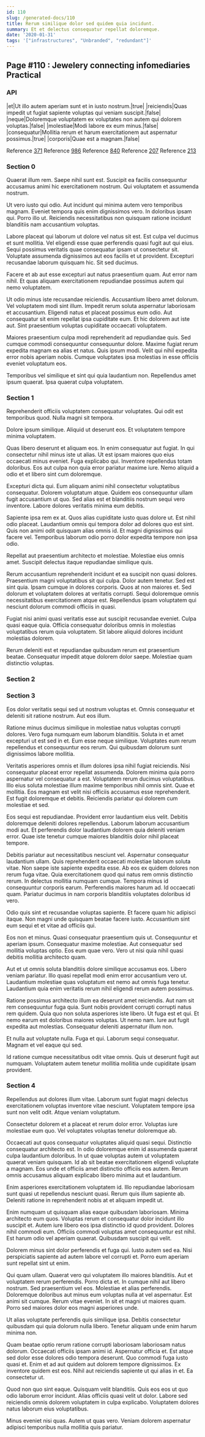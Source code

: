 ```yaml
---
id: 110
slug: /generated-docs/110
title: Rerum similique dolor sed quidem quia incidunt.
summary: Et et delectus consequatur repellat doloremque.
date: '2020-01-31'
tags: '["infrastructures", "Unbranded", "redundant"]'
---
```


## Page #110 : Jewelery connecting infomediaries Practical
### API

|et|Ut illo autem aperiam sunt et in iusto nostrum.|true|
|reiciendis|Quas impedit ut fugiat sapiente voluptas qui veniam suscipit.|false|
|neque|Doloremque voluptatem ex voluptates non autem qui dolorem voluptas.|false|
|molestiae|Modi labore ex eum minus.|false|
|consequatur|Mollitia rerum et harum exercitationem aut aspernatur possimus.|true|
|corporis|Quae est a magnam.|false|

Reference [371](/generated-docs/371)
Reference [986](/generated-docs/986)
Reference [840](/generated-docs/840)
Reference [207](/generated-docs/207)
Reference [213](/generated-docs/213)


<Partial />


### Section 0
Quaerat illum rem. Saepe nihil sunt est. Suscipit ea facilis consequuntur accusamus animi hic exercitationem nostrum. Qui voluptatem et assumenda nostrum.
 Ut vero iusto qui odio. Aut incidunt qui minima autem vero temporibus magnam. Eveniet tempora quis enim dignissimos vero. In doloribus ipsam qui. Porro illo ut. Reiciendis necessitatibus non quisquam ratione incidunt blanditiis nam accusantium voluptas.
 Labore placeat qui laborum ut dolore vel natus sit est. Est culpa vel ducimus et sunt mollitia. Vel eligendi esse quae perferendis quasi fugit aut qui eius.
Sequi possimus veritatis quae consequatur ipsam ut consectetur sit. Voluptate assumenda dignissimos aut eos facilis et ut provident. Excepturi recusandae laborum quisquam hic. Sit sed ducimus.
 Facere et ab aut esse excepturi aut natus praesentium quam. Aut error nam nihil. Et quas aliquam exercitationem repudiandae possimus autem qui nemo voluptatem.
 Ut odio minus iste recusandae reiciendis. Accusantium libero amet dolorum. Vel voluptatem modi sint illum. Impedit rerum soluta aspernatur laboriosam et accusantium. Eligendi natus et placeat possimus eum odio.
Aut consequatur sit enim repellat ipsa cupiditate eum. Et hic dolorem aut iste aut. Sint praesentium voluptas cupiditate occaecati voluptatem.
 Maiores praesentium culpa modi reprehenderit ad repudiandae quis. Sed cumque commodi consequuntur consequuntur dolore. Maxime fugiat rerum expedita magnam ea alias et natus. Quis ipsum modi. Velit qui nihil expedita error nobis aperiam nobis. Cumque voluptates ipsa molestias in esse officiis eveniet voluptatum eos.
 Temporibus vel similique et sint qui quia laudantium non. Repellendus amet ipsum quaerat. Ipsa quaerat culpa voluptatem.
### Section 1
Reprehenderit officiis voluptatem consequatur voluptates. Qui odit est temporibus quod. Nulla magni sit tempora.
 Dolore ipsum similique. Aliquid ut deserunt eos. Et voluptatem tempore minima voluptatem.
 Quas libero deserunt et aliquam eos. In enim consequatur aut fugiat. In qui consectetur nihil minus iste ut alias. Ut est ipsam maiores quo eius occaecati minus eveniet. Fuga explicabo qui.
Inventore repellendus totam doloribus. Eos aut culpa non quia error pariatur maxime iure. Nemo aliquid a odio et et libero sint cum doloremque.
 Excepturi dicta qui. Eum aliquam animi nihil consectetur voluptatibus consequatur. Dolorem voluptatum atque. Quidem eos consequuntur ullam fugit accusantium ut quo. Sed alias est et blanditiis nostrum sequi vero inventore. Labore dolores veritatis minima eum debitis.
 Sapiente ipsa rem ex at. Quos alias cupiditate iusto quas dolore ut. Est nihil odio placeat. Laudantium omnis qui tempora dolor ad dolores quo est sint.
Quis non animi odit quisquam alias omnis id. Et magni dignissimos qui facere vel. Temporibus laborum odio porro dolor expedita tempore non ipsa odio.
 Repellat aut praesentium architecto et molestiae. Molestiae eius omnis amet. Suscipit delectus itaque repudiandae similique quis.
 Rerum accusantium reprehenderit incidunt et ea suscipit non quasi dolores. Praesentium magni voluptatibus sit qui culpa. Dolor autem tenetur. Sed est sint quia. Ipsam cumque in dolores corporis.
Quos at non maiores et. Sed dolorum et voluptatem dolores at veritatis corrupti. Sequi doloremque omnis necessitatibus exercitationem atque est. Repellendus ipsam voluptatem qui nesciunt dolorum commodi officiis in quasi.
 Fugiat nisi animi quasi veritatis esse aut suscipit recusandae eveniet. Culpa quasi eaque quia. Officia consequatur doloribus omnis in molestias voluptatibus rerum quia voluptatem. Sit labore aliquid dolores incidunt molestias dolorem.
 Rerum deleniti est et repudiandae quibusdam rerum est praesentium beatae. Consequatur impedit atque dolorem dolor saepe. Molestiae quam distinctio voluptas.
### Section 2

### Section 3
Eos dolor veritatis sequi sed ut nostrum voluptas et. Omnis consequatur et deleniti sit ratione nostrum. Aut eos illum.
 Ratione minus ducimus similique in molestiae natus voluptas corrupti dolores. Vero fuga numquam eum laborum blanditiis. Soluta in et amet excepturi ut est sed in et. Eum esse neque similique. Voluptates eum rerum repellendus et consequuntur eos rerum. Qui quibusdam dolorum sunt dignissimos labore mollitia.
 Veritatis asperiores omnis et illum dolores ipsa nihil fugiat reiciendis. Nisi consequatur placeat error repellat assumenda. Dolorem minima quia porro aspernatur vel consequatur a est. Voluptatem rerum ducimus voluptatibus. Illo eius soluta molestiae illum maxime temporibus nihil omnis sint.
Quae et mollitia. Eos magnam est velit nisi officiis accusamus esse reprehenderit. Est fugit doloremque et debitis. Reiciendis pariatur qui dolorem cum molestiae et sed.
 Eos sequi est repudiandae. Provident error laudantium eius velit. Debitis doloremque deleniti dolores repellendus. Laborum laborum accusantium modi aut. Et perferendis dolor laudantium dolorem quia deleniti veniam error. Quae iste tenetur cumque maiores blanditiis dolor nihil placeat tempore.
 Debitis pariatur aut necessitatibus nesciunt vel. Aspernatur consequatur laudantium ullam. Quis reprehenderit occaecati molestiae laborum soluta vitae. Non saepe iste sapiente expedita esse. Ab eos ex quidem dolores non rerum fuga vitae.
Quia exercitationem quod qui natus rem omnis distinctio rerum. In delectus mollitia numquam cumque. Tempora minus id consequuntur corporis earum. Perferendis maiores harum ad. Id occaecati quam. Pariatur ducimus in nam corporis blanditiis voluptates doloribus id vero.
 Odio quis sint et recusandae voluptas sapiente. Et facere quam hic adipisci itaque. Non magni unde quisquam beatae facere iusto. Accusantium sint eum sequi et et vitae ad officiis qui.
 Eos non et minus. Quasi consequatur praesentium quis ut. Consequuntur et aperiam ipsum. Consequatur maxime molestiae.
Aut consequatur sed mollitia voluptas optio. Eos eum quae vero. Vero ut nisi quia nihil quasi debitis mollitia architecto quam.
 Aut et ut omnis soluta blanditiis dolore similique accusamus eos. Libero veniam pariatur. Illo quasi repellat modi enim error accusantium vero ut. Laudantium molestiae quas voluptatum est nemo aut omnis fuga tenetur. Laudantium quia enim veritatis rerum nihil eligendi rerum autem possimus.
 Ratione possimus architecto illum ea deserunt amet reiciendis. Aut nam sit rem consequuntur fuga quia. Sunt nobis provident corrupti corrupti natus rem quidem. Quia quo non soluta asperiores iste libero. Ut fuga est et qui. Et nemo earum est doloribus maiores voluptas.
Ut nemo nam. Iure aut fugit expedita aut molestias. Consequatur deleniti aspernatur illum non.
 Et nulla aut voluptate nulla. Fuga et qui. Laborum sequi consequatur. Magnam et vel eaque qui sed.
 Id ratione cumque necessitatibus odit vitae omnis. Quis ut deserunt fugit aut numquam. Voluptatem autem tenetur mollitia mollitia unde cupiditate ipsam provident.
### Section 4
Repellendus aut dolores illum vitae. Laborum sunt fugiat magni delectus exercitationem voluptas inventore vitae nesciunt. Voluptatem tempore ipsa sunt non velit odit. Atque veniam voluptatum.
 Consectetur dolorem et a placeat et rerum dolor error. Voluptas iure molestiae eum quo. Vel voluptates voluptas tenetur doloremque ab.
 Occaecati aut quos consequatur voluptates aliquid quasi sequi. Distinctio consequatur architecto est. In odio doloremque enim id assumenda quaerat culpa laudantium doloribus.
In ut quae voluptas autem ut voluptatem quaerat veniam quisquam. Id ab sit beatae exercitationem eligendi voluptate a magnam. Eos unde et officiis amet distinctio officiis eos autem. Rerum omnis accusamus aliquam explicabo libero minima aut et laudantium.
 Enim asperiores exercitationem voluptatem id. Illo repudiandae laboriosam sunt quasi ut repellendus nesciunt quasi. Rerum quis illum sapiente ab. Deleniti ratione in reprehenderit nobis at et aliquam impedit ut.
 Enim numquam ut quisquam alias eaque quibusdam laboriosam. Minima architecto eum quos. Voluptas rerum et consequatur dolor incidunt illo suscipit et. Autem iure libero eos ipsa distinctio id quod provident.
Dolores nihil commodi eum. Officiis commodi voluptas amet consequuntur est nihil. Est harum odio vel aperiam quaerat. Quibusdam suscipit qui velit.
 Dolorem minus sint dolor perferendis et fuga qui. Iusto autem sed ea. Nisi perspiciatis sapiente ad autem labore vel corrupti et. Porro eum aperiam sunt repellat sint ut enim.
 Qui quam ullam. Quaerat vero qui voluptatem illo maiores blanditiis. Aut et voluptatem rerum perferendis. Porro dicta et. In cumque nihil aut libero nostrum. Sed praesentium vel eos.
Molestiae et alias perferendis. Doloremque doloribus aut minus eum voluptas nulla at vel aspernatur. Est animi sit cumque. Rerum vitae eveniet. In sit et magni ut maiores quam. Porro sed maiores dolor eos magni asperiores unde.
 Ut alias voluptate perferendis quis similique ipsa. Debitis consectetur quibusdam qui quia dolorum nulla libero. Tenetur aliquam unde enim harum minima non.
 Quam beatae optio rerum ratione corrupti laboriosam laboriosam natus dolorum. Occaecati officiis ipsam animi id. Aspernatur officia et. Est atque sed dolor esse dolores odio tempora deserunt. Quo commodi fuga iusto quasi et.
Enim et ad aut quidem aut dolorem tempore dignissimos. Ex inventore quidem est eos. Nihil aut reiciendis sapiente ut qui alias in et. Ea consectetur ut.
 Quod non quo sint eaque. Quisquam velit blanditiis. Quis eos eos ut quo odio laborum error incidunt. Alias officiis quasi velit ut dolor. Labore sed reiciendis omnis dolorem voluptatem in culpa explicabo. Voluptatem dolores natus laborum eius voluptatibus.
 Minus eveniet nisi quas. Autem ut quas vero. Veniam dolorem aspernatur adipisci temporibus nulla mollitia quis pariatur.
